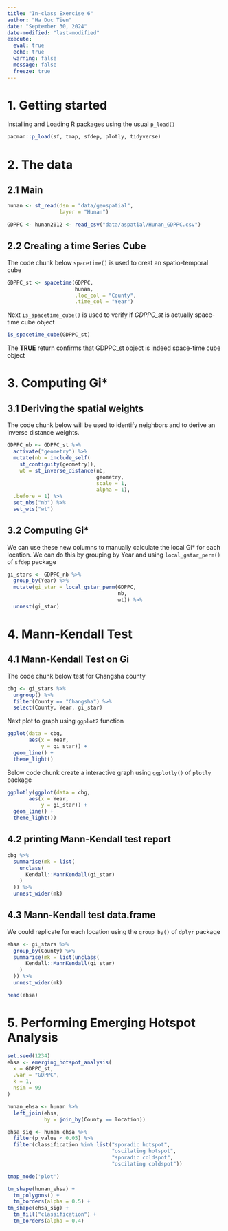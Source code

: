 ```yaml
---
title: "In-class Exercise 6"
author: "Ha Duc Tien"
date: "September 30, 2024"
date-modified: "last-modified"
execute: 
  eval: true
  echo: true
  warning: false
  message: false
  freeze: true
---
```


# 1. Getting started

Installing and Loading R packages using the usual `p_load()`

```r
pacman::p_load(sf, tmap, sfdep, plotly, tidyverse)
```

# 2. The data

## 2.1 Main

```r
hunan <- st_read(dsn = "data/geospatial", 
                 layer = "Hunan")
```

```r
GDPPC <- hunan2012 <- read_csv("data/aspatial/Hunan_GDPPC.csv")
```

## 2.2 Creating a time Series Cube

The code chunk below `spacetime()` is used to creat an spatio-temporal cube

```r
GDPPC_st <- spacetime(GDPPC, 
                      hunan,
                      .loc_col = "County",
                      .time_col = "Year")
```

Next `is_spacetime_cube()` is used to verify if *GDPPC_st* is actually space-time cube object

```r
is_spacetime_cube(GDPPC_st)
```

The **TRUE** return confirms that GDPPC_st object is indeed space-time cube object

# 3. Computing Gi*

## 3.1 Deriving the spatial weights

The code chunk below will be used to identify neighbors and to derive an inverse distance weights.

```r
GDPPC_nb <- GDPPC_st %>%
  activate("geometry") %>%
  mutate(nb = include_self(
    st_contiguity(geometry)),
    wt = st_inverse_distance(nb,
                             geometry,
                             scale = 1,
                             alpha = 1),
  .before = 1) %>%
  set_nbs("nb") %>%
  set_wts("wt")
```

## 3.2 Computing Gi*

We can use these new columns to manually calculate the local Gi* for each location. We can do this by grouping by Year and using `local_gstar_perm()` of `sfdep` package
 
 
```r
gi_stars <- GDPPC_nb %>%
  group_by(Year) %>%
  mutate(gi_star = local_gstar_perm(GDPPC,
                                    nb,
                                    wt)) %>%
  unnest(gi_star)
```

# 4. Mann-Kendall Test

## 4.1 Mann-Kendall Test on Gi

The code chunk below test for Changsha county

```r
cbg <- gi_stars %>%
  ungroup() %>%
  filter(County == "Changsha") %>%
  select(County, Year, gi_star)
```

Next plot to graph using `ggplot2` function

```r
ggplot(data = cbg,
       aes(x = Year,
           y = gi_star)) +
  geom_line() +
  theme_light()
```

Below code chunk create a interactive graph using `ggplotly()` of `plotly` package

```r
ggplotly(ggplot(data = cbg,
       aes(x = Year,
           y = gi_star)) +
  geom_line() +
  theme_light())
```

## 4.2 printing Mann-Kendall test report

```r
cbg %>%
  summarise(mk = list(
    unclass(
      Kendall::MannKendall(gi_star)
    )
  )) %>%
  unnest_wider(mk)
```

## 4.3 Mann-Kendall test data.frame

We could replicate for each location using the `group_by()` of `dplyr` package

```r
ehsa <- gi_stars %>%
  group_by(County) %>%
  summarise(mk = list(unclass(
      Kendall::MannKendall(gi_star)
    )
  )) %>%
  unnest_wider(mk)

head(ehsa)
```
# 5. Performing Emerging Hotspot Analysis

```r
set.seed(1234)
ehsa <- emerging_hotspot_analysis(
  x = GDPPC_st,
  .var = "GDPPC",
  k = 1,
  nsim = 99
)
```

```r
hunan_ehsa <- hunan %>%
  left_join(ehsa, 
            by = join_by(County == location))
```

```r
ehsa_sig <- hunan_ehsa %>%
  filter(p_value < 0.05) %>%
  filter(classification %in% list("sporadic hotspot",
                                  "oscilating hotspot",
                                  "sporadic coldspot",
                                  "oscilating coldspot"))

tmap_mode('plot')

tm_shape(hunan_ehsa) +
  tm_polygons() +
  tm_borders(alpha = 0.5) +
tm_shape(ehsa_sig) +
  tm_fill("classification") +
  tm_borders(alpha = 0.4)
```
